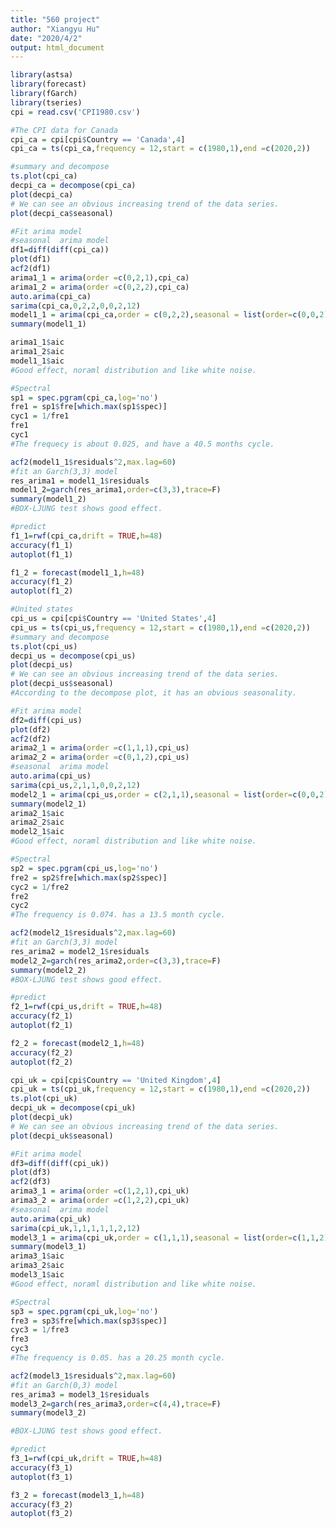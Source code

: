 ---
title: "560 project"
author: "Xiangyu Hu"
date: "2020/4/2"
output: html_document
---
```{r}
library(astsa)
library(forecast)
library(fGarch) 
library(tseries)
cpi = read.csv('CPI1980.csv')
```

```{r}
#The CPI data for Canada
cpi_ca = cpi[cpi$Country == 'Canada',4]
cpi_ca = ts(cpi_ca,frequency = 12,start = c(1980,1),end =c(2020,2))

#summary and decompose
ts.plot(cpi_ca)
decpi_ca = decompose(cpi_ca)
plot(decpi_ca)
# We can see an obvious increasing trend of the data series.
plot(decpi_ca$seasonal)
```

```{r}
#Fit arima model
#seasonal  arima model
df1=diff(diff(cpi_ca))
plot(df1)
acf2(df1)
arima1_1 = arima(order =c(0,2,1),cpi_ca)
arima1_2 = arima(order =c(0,2,2),cpi_ca)
auto.arima(cpi_ca)
sarima(cpi_ca,0,2,2,0,0,2,12)
model1_1 = arima(cpi_ca,order = c(0,2,2),seasonal = list(order=c(0,0,2),period=12))
summary(model1_1)

arima1_1$aic
arima1_2$aic
model1_1$aic
#Good effect, noraml distribution and like white noise.
```


```{r}
#Spectral 
sp1 = spec.pgram(cpi_ca,log='no')
fre1 = sp1$fre[which.max(sp1$spec)] 
cyc1 = 1/fre1
fre1
cyc1
#The frequecy is about 0.025, and have a 40.5 months cycle. 
```

```{r}
acf2(model1_1$residuals^2,max.lag=60)
#fit an Garch(3,3) model
res_arima1 = model1_1$residuals
model1_2=garch(res_arima1,order=c(3,3),trace=F)
summary(model1_2)
#BOX-LJUNG test shows good effect.
```

```{r}
#predict
f1_1=rwf(cpi_ca,drift = TRUE,h=48)
accuracy(f1_1)
autoplot(f1_1)

f1_2 = forecast(model1_1,h=48)
accuracy(f1_2)
autoplot(f1_2)
```



```{r}
#United states
cpi_us = cpi[cpi$Country == 'United States',4]
cpi_us = ts(cpi_us,frequency = 12,start = c(1980,1),end =c(2020,2))
#summary and decompose
ts.plot(cpi_us)
decpi_us = decompose(cpi_us)
plot(decpi_us)
# We can see an obvious increasing trend of the data series.
plot(decpi_us$seasonal)
#According to the decompose plot, it has an obvious seasonality.
```

```{r}
#Fit arima model
df2=diff(cpi_us)
plot(df2)
acf2(df2)
arima2_1 = arima(order =c(1,1,1),cpi_us)
arima2_2 = arima(order =c(0,1,2),cpi_us)
#seasonal  arima model
auto.arima(cpi_us)
sarima(cpi_us,2,1,1,0,0,2,12)
model2_1 = arima(cpi_us,order = c(2,1,1),seasonal = list(order=c(0,0,2),period=12))
summary(model2_1)
arima2_1$aic
arima2_2$aic
model2_1$aic
#Good effect, noraml distribution and like white noise.
```
```{r}
#Spectral 
sp2 = spec.pgram(cpi_us,log='no')
fre2 = sp2$fre[which.max(sp2$spec)] 
cyc2 = 1/fre2
fre2
cyc2
#The frequency is 0.074. has a 13.5 month cycle.
```
```{r}
acf2(model2_1$residuals^2,max.lag=60)
#fit an Garch(3,3) model
res_arima2 = model2_1$residuals
model2_2=garch(res_arima2,order=c(3,3),trace=F)
summary(model2_2)
#BOX-LJUNG test shows good effect.
```

```{r}
#predict
f2_1=rwf(cpi_us,drift = TRUE,h=48)
accuracy(f2_1)
autoplot(f2_1)

f2_2 = forecast(model2_1,h=48)
accuracy(f2_2)
autoplot(f2_2)

```

```{r}
cpi_uk = cpi[cpi$Country == 'United Kingdom',4]
cpi_uk = ts(cpi_uk,frequency = 12,start = c(1980,1),end =c(2020,2))
ts.plot(cpi_uk)
decpi_uk = decompose(cpi_uk)
plot(decpi_uk)
# We can see an obvious increasing trend of the data series.
plot(decpi_uk$seasonal)
```


```{r}
#Fit arima model
df3=diff(diff(cpi_uk))
plot(df3)
acf2(df3)
arima3_1 = arima(order =c(1,2,1),cpi_uk)
arima3_2 = arima(order =c(1,2,2),cpi_uk)
#seasonal  arima model
auto.arima(cpi_uk)
sarima(cpi_uk,1,1,1,1,1,2,12)
model3_1 = arima(cpi_uk,order = c(1,1,1),seasonal = list(order=c(1,1,2),period=12))
summary(model3_1)
arima3_1$aic
arima3_2$aic
model3_1$aic
#Good effect, noraml distribution and like white noise.
```

```{r}
#Spectral 
sp3 = spec.pgram(cpi_uk,log='no')
fre3 = sp3$fre[which.max(sp3$spec)] 
cyc3 = 1/fre3
fre3
cyc3
#The frequency is 0.05. has a 20.25 month cycle.
```

```{r}
acf2(model3_1$residuals^2,max.lag=60)
#fit an Garch(0,3) model
res_arima3 = model3_1$residuals
model3_2=garch(res_arima3,order=c(4,4),trace=F)
summary(model3_2)

#BOX-LJUNG test shows good effect.
```

```{r}
#predict
f3_1=rwf(cpi_uk,drift = TRUE,h=48)
accuracy(f3_1)
autoplot(f3_1)

f3_2 = forecast(model3_1,h=48)
accuracy(f3_2)
autoplot(f3_2)

```
